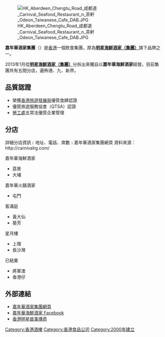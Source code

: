 [[File:HK_Aberdeen_Chengtu_Road_成都道_Carnival_Seafood_Restaurant_n_茶軒_Odeon_Taiwanese_Cafe_DAB.JPG|thumb]]

'''嘉年華酒家集團'''（'''{{lang-en|Carnival Restaurant Group}}'''）是[[香港|香港]]一個飲食集團，原為'''[[明星海鮮酒家（集團）|明星海鮮酒家（集團）]]'''旗下品牌之一。

2013年1月從'''[[明星海鮮酒家（集團）|明星海鮮酒家（集團）]]'''分拆出來獨自以'''嘉年華海鮮酒家'''經營，目前集團共有五間分店，遍佈港、九、新界。

==品質認證==
*榮獲[[香港旅遊發展局|香港旅遊發展局]]優質食肆認證
*優質旅遊服務協會（QTSA）認證
*[[勞工處|勞工處]]五常法優質企業管理

==分店==
詳細分店資訊﹝地址、電話、席數﹞嘉年華酒家集團網頁 資料來源：http://carnivalrg.com/{{Wayback|url=http://carnivalrg.com/ |date=20200218233442 }}

;嘉年華海鮮酒家
*荔景
*大埔

;嘉年華火鍋酒家
*屯門

;客滿庭
*黃大仙
*葵芳

;星月樓
*上環
*長沙灣


;已結業
*將軍澳
*香港仔

==外部連結==
* [http://www.carnivalrg.com/ 嘉年華酒家集團網頁]{{Wayback|url=http://www.carnivalrg.com/ |date=20200218233442 }}
* [https://www.facebook.com/pages/%E5%98%89%E5%B9%B4%E8%8F%AF%E6%B5%B7%E9%AE%AE%E9%85%92%E5%AE%B6/193842223974244?rf=131204760283306 嘉年華海鮮酒家 Facebook]
* [https://web.archive.org/web/20081212002507/http://www.hkcsm.com/introduction/intr0507.htm 香港明星故事傳奇]

{{HK-company-stub}}

[[Category:香港酒樓|Category:香港酒樓]]
[[Category:香港食品公司|Category:香港食品公司]]
[[Category:2000年建立|Category:2000年建立]]